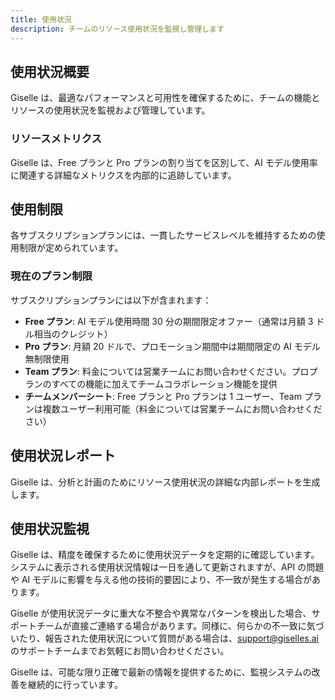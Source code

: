 ```yaml
---
title: 使用状況
description: チームのリソース使用状況を監視し管理します
---
```


## 使用状況概要

Giselle は、最適なパフォーマンスと可用性を確保するために、チームの機能とリソースの使用状況を監視および管理しています。

### リソースメトリクス

Giselle は、Free プランと Pro プランの割り当てを区別して、AI モデル使用率に関連する詳細なメトリクスを内部的に追跡しています。

## 使用制限

各サブスクリプションプランには、一貫したサービスレベルを維持するための使用制限が定められています。

### 現在のプラン制限

サブスクリプションプランには以下が含まれます：
- **Free プラン**: AI モデル使用時間 30 分の期間限定オファー（通常は月額 3 ドル相当のクレジット）
- **Pro プラン**: 月額 20 ドルで、プロモーション期間中は期間限定の AI モデル無制限使用
- **Team プラン**: 料金については営業チームにお問い合わせください。プロプランのすべての機能に加えてチームコラボレーション機能を提供
- **チームメンバーシート**: Free プランと Pro プランは 1 ユーザー、Team プランは複数ユーザー利用可能（料金については営業チームにお問い合わせください）

## 使用状況レポート

Giselle は、分析と計画のためにリソース使用状況の詳細な内部レポートを生成します。

## 使用状況監視

Giselle は、精度を確保するために使用状況データを定期的に確認しています。システムに表示される使用状況情報は一日を通して更新されますが、API の問題や AI モデルに影響を与える他の技術的要因により、不一致が発生する場合があります。

Giselle が使用状況データに重大な不整合や異常なパターンを検出した場合、サポートチームが直接ご連絡する場合があります。同様に、何らかの不一致に気づいたり、報告された使用状況について質問がある場合は、support@giselles.ai のサポートチームまでお気軽にお問い合わせください。

Giselle は、可能な限り正確で最新の情報を提供するために、監視システムの改善を継続的に行っています。